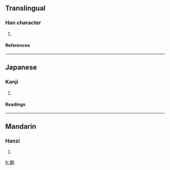 ==Translingual==
===Han character===
{{Han char|rad=刀|as=13|sn=15|four=|canj=田戈中弓 (WILN)}}
# {{defn|Han}}
====References====
{{Han ref|kx=0144.280|dkj=02212|dj=0325.090|hdz=10358.080|uh=5285|ud=21125}}
----
==Japanese==
===Kanji===
{{ja-kanji|grade=|rs=刀13}}
# {{defn|Japanese}} 
====Readings====
{{ja-readings|on=[[たく]] (taku)|kun=}}
----
==Mandarin==
===Hanzi===
{{cmn-hanzi|pin=[[pǐ]] (pi3), [[zhuò]] (zhuo4)|wg=p'i<sup>3</sup>, cho<sup>4</sup>}}
# {{defn|Mandarin}}

[[fr:劅]]